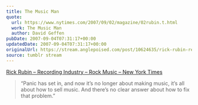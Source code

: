 ```yaml
---
title: The Music Man
quote:
  url: https://www.nytimes.com/2007/09/02/magazine/02rubin.t.html
  work: The Music Man
  author: David Geffen
pubDate: 2007-09-04T07:31:17+00:00
updatedDate: 2007-09-04T07:31:17+00:00
originalUrl: https://stream.anglepoised.com/post/10624635/rick-rubin-recording-industry-rock-music-new
source: tumblr stream
---
```


[Rick Rubin &#8211; Recording Industry &#8211; Rock Music &#8211; New York Times][1]

> &ldquo;Panic has set in, and now it&rsquo;s no longer about making music, it&rsquo;s all about how to sell music. And there&rsquo;s no clear answer about how to fix that problem.&rdquo;

[1]: http://www.nytimes.com/2007/09/02/magazine/02rubin.t.html?_r=2&pagewanted=1&oref=slogin&oref=slogin
